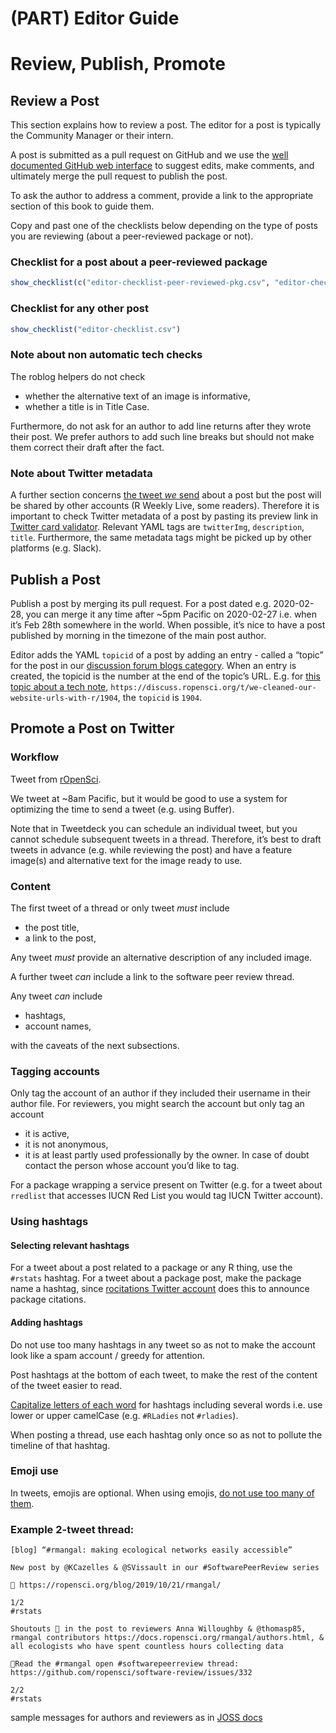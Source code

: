 #  (PART) Editor Guide {-}

# Review, Publish, Promote {#editor}

## Review a Post
This section explains how to review a post.
The editor for a post is typically the Community Manager or their intern.

A post is submitted as a pull request on GitHub and we use the [well documented GitHub web interface](https://help.github.com/en/github/collaborating-with-issues-and-pull-requests/reviewing-proposed-changes-in-a-pull-request) to suggest edits, make comments, and ultimately merge the pull request to publish the post.

To ask the author to address a comment, provide a link to the appropriate section of this book to guide them.

Copy and past one of the checklists below depending on the type of posts you are reviewing (about a peer-reviewed package or not).

### Checklist for a post about a peer-reviewed package

```r
show_checklist(c("editor-checklist-peer-reviewed-pkg.csv", "editor-checklist.csv"))
```

### Checklist for any other post

```r
show_checklist("editor-checklist.csv")
```

### Note about non automatic tech checks

The roblog helpers do not check

* whether the alternative text of an image is informative,
* whether a title is in Title Case.

Furthermore, do not ask for an author to add line returns after they wrote their post.
We prefer authors to add such line breaks but should not make them correct their draft after the fact.

### Note about Twitter metadata

A further section concerns [the tweet _we_ send](#tweetpromo) about a post but the post will be shared by other accounts (R Weekly Live, some readers).
Therefore it is important to check Twitter metadata of a post by pasting its preview link in [Twitter card validator](https://cards-dev.twitter.com/validator).
Relevant YAML tags are `twitterImg`, `description`, `title`.
Furthermore, the same metadata tags might be picked up by other platforms (e.g. Slack).

## Publish a Post
Publish a post by merging its pull request.
For a post dated e.g. 2020-02-28, you can merge it any time after ~5pm Pacific on 2020-02-27 i.e. when it's Feb 28th somewhere in the world.
When possible, it's nice to have a post published by morning in the timezone of the main post author. 

Editor adds the YAML `topicid` of a post by adding an entry - called a "topic" for the post in our [discussion forum blogs category](https://discuss.ropensci.org/c/blog/).
When an entry is created, the topicid is the number at the end of the topic's URL. 
E.g. for [this topic about a tech note](https://discuss.ropensci.org/t/we-cleaned-our-website-urls-with-r/1904), `https://discuss.ropensci.org/t/we-cleaned-our-website-urls-with-r/1904`, the `topicid` is `1904`.

## Promote a Post on Twitter {#tweetpromo}

### Workflow

Tweet from [rOpenSci](https://twitter.com/rOpenSci).

We tweet at ~8am Pacific, but it would be good to use a system for optimizing the time to send a tweet (e.g. using Buffer). 

Note that in Tweetdeck you can schedule an individual tweet, but you cannot schedule subsequent tweets in a thread.
Therefore, it's best to draft tweets in advance (e.g. while reviewing the post) and have a feature image(s) and alternative text for the image ready to use.

### Content

The first tweet of a thread or only tweet _must_ include

* the post title,
* a link to the post,

Any tweet _must_ provide an alternative description of any included image.

A further tweet _can_ include a link to the software peer review thread.

Any tweet _can_ include

* hashtags,
* account names,

with the caveats of the next subsections.

### Tagging accounts

Only tag the account of an author if they included their username in their author file.
For reviewers, you might search the account but only tag an account

* it is active,
* it is not anonymous,
* it is at least partly used professionally by the owner.
In case of doubt contact the person whose account you'd like to tag.

For a package wrapping a service present on Twitter (e.g. for a tweet about `rredlist` that accesses IUCN Red List you would tag IUCN Twitter account).

### Using hashtags

#### Selecting relevant hashtags

For a tweet about a post related to a package or any R thing, use the `#rstats` hashtag.
For a tweet about a package post, make the package name a hashtag, since [rocitations Twitter account](https://twitter.com/rocitations) does this to announce package citations.

#### Adding hashtags

Do not use too many hashtags in any tweet so as not to make the account look like a spam account / greedy for attention.

Post hashtags at the bottom of each tweet, to make the rest of the content of the tweet easier to read.

[Capitalize letters of each word](https://www.boia.org/blog/make-your-hashtags-accessible) for hashtags including several words i.e. use lower or upper camelCase (e.g. `#RLadies` not `#rladies`). 

When posting a thread, use each hashtag only once so as not to pollute the timeline of that hashtag.

### Emoji use

In tweets, emojis are optional. 
When using emojis, [do not use too many of them](https://www.a11ywithlindsey.com/blog/7-ways-tweets-more-accessible).

### Example 2-tweet thread:

```
[blog] “#rmangal: making ecological networks easily accessible” 

New post by @KCazelles & @SVissault in our #SoftwarePeerReview series 

🔗 https://ropensci.org/blog/2019/10/21/rmangal/

1/2 
#rstats
```

```
Shoutouts 🙏 in the post to reviewers Anna Willoughby & @thomasp85, rmangal contributors https://docs.ropensci.org/rmangal/authors.html, & all ecologists who have spent countless hours collecting data

🔎Read the #rmangal open #softwarepeerreview thread: https://github.com/ropensci/software-review/issues/332

2/2 
#rstats
```

sample messages for authors and reviewers as in [JOSS docs](https://joss.readthedocs.io/en/latest/editing.html#sample-messages-for-authors-and-reviewers)